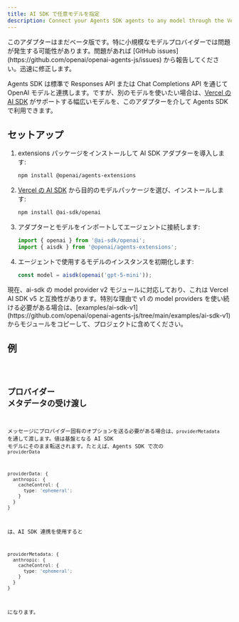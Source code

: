 ```yaml
---
title: AI SDK で任意モデルを指定
description: Connect your Agents SDK agents to any model through the Vercel's AI SDK
---
```



<Aside type="caution">
  このアダプターはまだベータ版です。特に小規模なモデルプロバイダーでは問題が発生する可能性があります。問題があれば
  [GitHub issues](https://github.com/openai/openai-agents-js/issues)
  から報告してください。迅速に修正します。
</Aside>

Agents SDK は標準で Responses API または Chat Completions API を通じて OpenAI モデルと連携します。ですが、別のモデルを使いたい場合は、[Vercel の AI SDK](https://sdk.vercel.ai/) がサポートする幅広いモデルを、このアダプターを介して Agents SDK で利用できます。

## セットアップ

<Steps>

1. extensions パッケージをインストールして AI SDK アダプターを導入します:

   ```bash
   npm install @openai/agents-extensions
   ```

2. [Vercel の AI SDK](https://ai-sdk.dev/docs/foundations/providers-and-models) から目的のモデルパッケージを選び、インストールします:

   ```bash
   npm install @ai-sdk/openai
   ```

3. アダプターとモデルをインポートしてエージェントに接続します:

   ```typescript
   import { openai } from '@ai-sdk/openai';
   import { aisdk } from '@openai/agents-extensions';
   ```

4. エージェントで使用するモデルのインスタンスを初期化します:

   ```typescript
   const model = aisdk(openai('gpt-5-mini'));
   ```

</Steps>

<Aside type="caution">
  現在、ai-sdk の model provider v2 モジュールに対応しており、これは Vercel AI
  SDK v5 と互換性があります。特別な理由で v1 の model providers
  を使い続ける必要がある場合は、[examples/ai-sdk-v1](https://github.com/openai/openai-agents-js/tree/main/examples/ai-sdk-v1)
  からモジュールをコピーして、プロジェクトに含めてください。
</Aside>

## 例

<Code lang="typescript" code={aiSdkSetupExample} title="AI SDK Setup" />

## プロバイダー メタデータの受け渡し

メッセージにプロバイダー固有のオプションを送る必要がある場合は、`providerMetadata` を通して渡します。値は基盤となる AI SDK モデルにそのまま転送されます。たとえば、Agents SDK で次の `providerData`

```ts
providerData: {
  anthropic: {
    cacheControl: {
      type: 'ephemeral';
    }
  }
}
```

は、AI SDK 連携を使用すると

```ts
providerMetadata: {
  anthropic: {
    cacheControl: {
      type: 'ephemeral';
    }
  }
}
```

になります。
